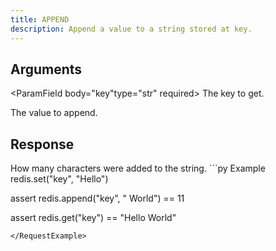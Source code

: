 ```yaml
---
title: APPEND
description: Append a value to a string stored at key.
---
```



## Arguments

<ParamField body="key"type="str" required>
  The key to get.
</ParamField>

<ParamField body="value" required>
  The value to append.
</ParamField>

## Response

<ResponseField  type="int" required>
How many characters were added to the string.
</ResponseField>

<RequestExample>
```py Example
redis.set("key", "Hello")

assert redis.append("key", " World") == 11

assert redis.get("key") == "Hello World"
```
</RequestExample>